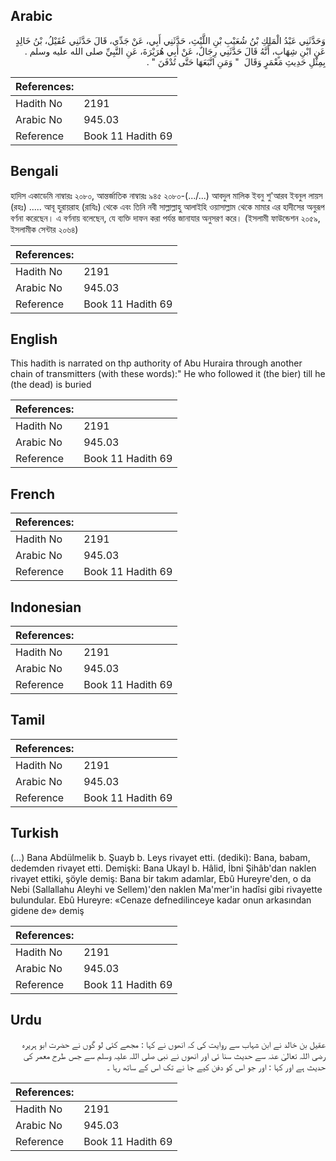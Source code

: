 ## Arabic


<div dir="rtl" lang="ar" style={{fontSize:'larger',backgroundColor:'#f8f9fa',padding:20}}>
وَحَدَّثَنِي عَبْدُ الْمَلِكِ بْنُ شُعَيْبِ بْنِ اللَّيْثِ، حَدَّثَنِي أَبِي، عَنْ جَدِّي، قَالَ حَدَّثَنِي عُقَيْلُ، بْنُ خَالِدٍ عَنِ ابْنِ شِهَابٍ، أَنَّهُ قَالَ حَدَّثَنِي رِجَالٌ، عَنْ أَبِي هُرَيْرَةَ، عَنِ النَّبِيِّ صلى الله عليه وسلم ‏.‏ بِمِثْلِ حَدِيثِ مَعْمَرٍ وَقَالَ ‏ "‏ وَمَنِ اتَّبَعَهَا حَتَّى تُدْفَنَ ‏"‏ ‏.‏
</div>
<div style={{backgroundColor:'#f8f9fa',padding:20, marginBottom: 10}}><table> <thead> <tr> <th>References:</th> <th></th> </tr> </thead> <tbody><tr><td>Hadith No</td><td>2191</td></tr><tr><td>Arabic No</td><td>945.03</td></tr><tr><td>Reference</td><td>Book 11 Hadith 69</td></tr></tbody></table></div>

## Bengali


<div dir="ltr" lang="bn" style={{fontSize:'larger',backgroundColor:'#f8f9fa',padding:20}}>
হাদিস একাডেমি নাম্বারঃ ২০৮০, আন্তর্জাতিক নাম্বারঃ ৯৪৫ ২০৮০-(.../...) আবদুল মালিক ইবনু শু'আরব ইবনুল লায়স (রহঃ) ..... আবূ হুরায়রাহ (রাযিঃ) থেকে এবং তিনি নবী সাল্লাল্লাহু আলাইহি ওয়াসাল্লাম থেকে মামার এর হাদীসের অনুরূপ বর্ণনা করেছেন। এ বর্ণনায় বলেছেন, যে ব্যক্তি দাফন করা পর্যন্ত জানাযার অনুসরণ করে। (ইসলামী ফাউন্ডেশন ২০৫৯, ইসলামীক সেন্টার ২০৬৪)
</div>
<div style={{backgroundColor:'#f8f9fa',padding:20, marginBottom: 10}}><table> <thead> <tr> <th>References:</th> <th></th> </tr> </thead> <tbody><tr><td>Hadith No</td><td>2191</td></tr><tr><td>Arabic No</td><td>945.03</td></tr><tr><td>Reference</td><td>Book 11 Hadith 69</td></tr></tbody></table></div>

## English


<div dir="ltr" lang="en" style={{fontSize:'larger',backgroundColor:'#f8f9fa',padding:20}}>
This hadith is narrated on thp authority of Abu Huraira through another chain of transmitters (with these words):" He who followed it (the bier) till he (the dead) is buried
</div>
<div style={{backgroundColor:'#f8f9fa',padding:20, marginBottom: 10}}><table> <thead> <tr> <th>References:</th> <th></th> </tr> </thead> <tbody><tr><td>Hadith No</td><td>2191</td></tr><tr><td>Arabic No</td><td>945.03</td></tr><tr><td>Reference</td><td>Book 11 Hadith 69</td></tr></tbody></table></div>

## French


<div dir="ltr" lang="fr" style={{fontSize:'larger',backgroundColor:'#f8f9fa',padding:20}}>

</div>
<div style={{backgroundColor:'#f8f9fa',padding:20, marginBottom: 10}}><table> <thead> <tr> <th>References:</th> <th></th> </tr> </thead> <tbody><tr><td>Hadith No</td><td>2191</td></tr><tr><td>Arabic No</td><td>945.03</td></tr><tr><td>Reference</td><td>Book 11 Hadith 69</td></tr></tbody></table></div>

## Indonesian


<div dir="ltr" lang="id" style={{fontSize:'larger',backgroundColor:'#f8f9fa',padding:20}}>

</div>
<div style={{backgroundColor:'#f8f9fa',padding:20, marginBottom: 10}}><table> <thead> <tr> <th>References:</th> <th></th> </tr> </thead> <tbody><tr><td>Hadith No</td><td>2191</td></tr><tr><td>Arabic No</td><td>945.03</td></tr><tr><td>Reference</td><td>Book 11 Hadith 69</td></tr></tbody></table></div>

## Tamil


<div dir="ltr" lang="ta" style={{fontSize:'larger',backgroundColor:'#f8f9fa',padding:20}}>

</div>
<div style={{backgroundColor:'#f8f9fa',padding:20, marginBottom: 10}}><table> <thead> <tr> <th>References:</th> <th></th> </tr> </thead> <tbody><tr><td>Hadith No</td><td>2191</td></tr><tr><td>Arabic No</td><td>945.03</td></tr><tr><td>Reference</td><td>Book 11 Hadith 69</td></tr></tbody></table></div>

## Turkish


<div dir="ltr" lang="tr" style={{fontSize:'larger',backgroundColor:'#f8f9fa',padding:20}}>
(…) Bana Abdülmelik b. Şuayb b. Leys rivayet etti. (dediki): Bana, babam, dedemden rivayet etti. Demişki: Bana Ukayl b. Hâlid, İbni Şihâb'dan naklen rivayet ettiki, şöyle demiş: Bana bir takım adamlar, Ebû Hureyre'den, o da Nebi (Sallallahu Aleyhi ve Sellem)'den naklen Ma'mer'in hadîsi gibi rivayette bulundular. Ebû Hureyre: «Cenaze defnedilinceye kadar onun arkasından gidene de» demiş
</div>
<div style={{backgroundColor:'#f8f9fa',padding:20, marginBottom: 10}}><table> <thead> <tr> <th>References:</th> <th></th> </tr> </thead> <tbody><tr><td>Hadith No</td><td>2191</td></tr><tr><td>Arabic No</td><td>945.03</td></tr><tr><td>Reference</td><td>Book 11 Hadith 69</td></tr></tbody></table></div>

## Urdu


<div dir="rtl" lang="ur" style={{fontSize:'larger',backgroundColor:'#f8f9fa',padding:20}}>
‏عقیل بن خالد نے ابن شہاب سے روایت کی کہ انھوں نے کہا : مجھے کئی لو گوں نے حضرت ابو ہریرہ رضی اللہ تعالیٰ عنہ سے حدیث سنا ئی اور انھوں نے نبی صلی اللہ علیہ وسلم سے جس طرح معمر کی حدیث ہے اور کہا : اور جو اس کو دفن کیے جا نے تک اس کے ساتھ رہا ۔
</div>
<div style={{backgroundColor:'#f8f9fa',padding:20, marginBottom: 10}}><table> <thead> <tr> <th>References:</th> <th></th> </tr> </thead> <tbody><tr><td>Hadith No</td><td>2191</td></tr><tr><td>Arabic No</td><td>945.03</td></tr><tr><td>Reference</td><td>Book 11 Hadith 69</td></tr></tbody></table></div>